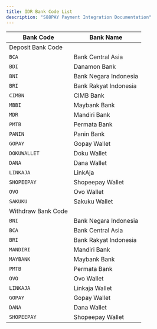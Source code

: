 ```yaml
---
title: IDR Bank Code List
description: "S88PAY Payment Integration Documentation"
---
```


| Bank Code          | Bank Name             |
| ------------------ | --------------------- |
| Deposit Bank Code  |
| `BCA`              | Bank Central Asia     |
| `BDI`              | Danamon Bank          |
| `BNI`              | Bank Negara Indonesia |
| `BRI`              | Bank Rakyat Indonesia |
| `CIMBN`            | CIMB Bank             |
| `MBBI`             | Maybank Bank          |
| `MDR`              | Mandiri Bank          |
| `PMTB`             | Permata Bank          |
| `PANIN`            | Panin Bank            |
| `GOPAY`            | Gopay Wallet          |
| `DOKUWALLET`       | Doku Wallet           |
| `DANA`             | Dana Wallet           |
| `LINKAJA`          | LinkAja               |
| `SHOPEEPAY`        | Shopeepay Wallet      |
| `OVO`              | Ovo Wallet            |
| `SAKUKU`           | Sakuku Wallet         |
| Withdraw Bank Code |
| `BNI`              | Bank Negara Indonesia |
| `BCA`              | Bank Central Asia     |
| `BRI`              | Bank Rakyat Indonesia |
| `MANDIRI`          | Mandiri Bank          |
| `MAYBANK`          | Maybank Bank          |
| `PMTB`             | Permata Bank          |
| `OVO`              | Ovo Wallet            |
| `LINKAJA`          | Linkaja Wallet        |
| `GOPAY`            | Gopay Wallet          |
| `DANA`             | Dana Wallet           |
| `SHOPEEPAY`        | Shopeepay Wallet      |
